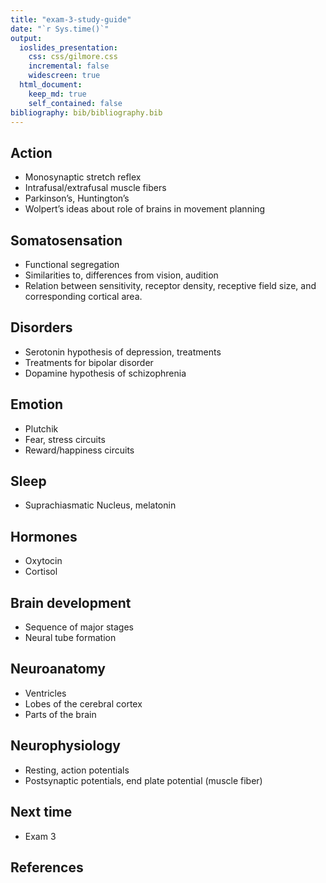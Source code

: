 ```yaml
---
title: "exam-3-study-guide"
date: "`r Sys.time()`"
output:
  ioslides_presentation:
    css: css/gilmore.css
    incremental: false
    widescreen: true
  html_document:
    keep_md: true
    self_contained: false
bibliography: bib/bibliography.bib
---
```


## Action

- Monosynaptic stretch reflex
- Intrafusal/extrafusal muscle fibers
- Parkinson's, Huntington's
- Wolpert's ideas about role of brains in movement planning

## Somatosensation

- Functional segregation
- Similarities to, differences from vision, audition
- Relation between sensitivity, receptor density, receptive field size, and corresponding cortical area.

## Disorders

- Serotonin hypothesis of depression, treatments
- Treatments for bipolar disorder
- Dopamine hypothesis of schizophrenia

## Emotion

- Plutchik
- Fear, stress circuits
- Reward/happiness circuits

## Sleep

- Suprachiasmatic Nucleus, melatonin

## Hormones

- Oxytocin
- Cortisol

## Brain development

- Sequence of major stages
- Neural tube formation

## Neuroanatomy

- Ventricles
- Lobes of the cerebral cortex
- Parts of the brain

## Neurophysiology

- Resting, action potentials
- Postsynaptic potentials, end plate potential (muscle fiber)

## Next time

- Exam 3

## References {.smaller}
